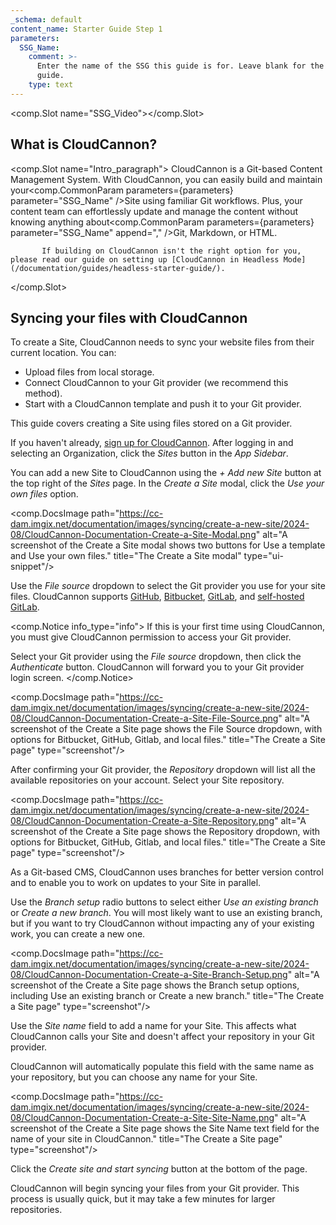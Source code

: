 ```yaml
---
_schema: default
content_name: Starter Guide Step 1
parameters:
  SSG_Name:
    comment: >-
      Enter the name of the SSG this guide is for. Leave blank for the universal
      guide.
    type: text
---
```

<comp.Slot name="SSG_Video"></comp.Slot>

## What is CloudCannon?

<comp.Slot name="Intro_paragraph">
           CloudCannon is a Git-based Content Management System. With CloudCannon, you can easily build and maintain your<comp.CommonParam parameters={parameters} parameter="SSG_Name" />Site using familiar Git workflows. Plus, your content team can effortlessly update and manage the content without knowing anything about<comp.CommonParam parameters={parameters} parameter="SSG_Name" append="," />Git, Markdown, or HTML.

           If building on CloudCannon isn't the right option for you, please read our guide on setting up [CloudCannon in Headless Mode](/documentation/guides/headless-starter-guide/).
</comp.Slot>

## Syncing your files with CloudCannon

To create a Site, CloudCannon needs to sync your website files from their current location. You can:

* Upload files from local storage.
* Connect CloudCannon to your Git provider (we recommend this method).
* Start with a CloudCannon template and push it to your Git provider.

This guide covers creating a Site using files stored on a Git provider.

If you haven't already, <a href="https://app.cloudcannon.com/register" target="_blank" rel="noopener">sign up for CloudCannon</a>. After logging in and selecting an Organization, click the *Sites* button in the *App Sidebar*.

You can add a new Site to CloudCannon using the *\+ Add new Site* button at the top right of the *Sites* page. In the *Create a Site* modal, click the *Use your own files* option.

<comp.DocsImage path="https://cc-dam.imgix.net/documentation/images/syncing/create-a-new-site/2024-08/CloudCannon-Documentation-Create-a-Site-Modal.png" alt="A screenshot of the Create a Site modal shows two buttons for Use a template and Use your own files." title="The Create a Site modal" type="ui-snippet"/>

Use the *File source* dropdown to select the Git provider you use for your site files. CloudCannon supports <a href="https://cloudcannon.com/documentation/articles/connecting-a-github-repository-as-your-source/" target="_blank" rel="noopener">GitHub</a>, <a href="https://cloudcannon.com/documentation/articles/connecting-a-bitbucket-respository-as-your-source/" target="_blank" rel="noopener">Bitbucket</a>, <a href="https://cloudcannon.com/documentation/articles/connecting-a-gitlab-respository-as-your-source/" target="_blank" rel="noopener">GitLab</a>, and <a href="https://cloudcannon.com/documentation/articles/connecting-a-self-hosted-gitlab-repository-as-your-source/" target="_blank" rel="noopener">self-hosted GitLab</a>.

<comp.Notice info_type="info">
  If this is your first time using CloudCannon, you must give CloudCannon permission to access your Git provider.

  Select your Git provider using the *File source* dropdown, then click the *Authenticate* button. CloudCannon will forward you to your Git provider login screen.
</comp.Notice>

<comp.DocsImage path="https://cc-dam.imgix.net/documentation/images/syncing/create-a-new-site/2024-08/CloudCannon-Documentation-Create-a-Site-File-Source.png" alt="A screenshot of the Create a Site page shows the File Source dropdown, with options for Bitbucket, GitHub, Gitlab, and local files." title="The Create a Site page" type="screenshot"/>

After confirming your Git provider, the *Repository* dropdown will list all the available repositories on your account. Select your Site repository.

<comp.DocsImage path="https://cc-dam.imgix.net/documentation/images/syncing/create-a-new-site/2024-08/CloudCannon-Documentation-Create-a-Site-Repository.png" alt="A screenshot of the Create a Site page shows the Repository dropdown, with options for Bitbucket, GitHub, Gitlab, and local files." title="The Create a Site page" type="screenshot"/>

As a Git-based CMS, CloudCannon uses branches for better version control and to enable you to work on updates to your Site in parallel.

Use the *Branch setup* radio buttons to select either *Use an existing branch* or *Create a new branch*. You will most likely want to use an existing branch, but if you want to try CloudCannon without impacting any of your existing work, you can create a new one.

<comp.DocsImage path="https://cc-dam.imgix.net/documentation/images/syncing/create-a-new-site/2024-08/CloudCannon-Documentation-Create-a-Site-Branch-Setup.png" alt="A screenshot of the Create a Site page shows the Branch setup options, including Use an existing branch or Create a new branch." title="The Create a Site page" type="screenshot"/>

Use the *Site name* field to add a name for your Site. This affects what CloudCannon calls your Site and doesn't affect your repository in your Git provider.

CloudCannon will automatically populate this field with the same name as your repository, but you can choose any name for your Site.

<comp.DocsImage path="https://cc-dam.imgix.net/documentation/images/syncing/create-a-new-site/2024-08/CloudCannon-Documentation-Create-a-Site-Site-Name.png" alt="A screenshot of the Create a Site page shows the Site Name text field for the name of your site in CloudCannon." title="The Create a Site page" type="screenshot"/>

Click the *Create site and start syncing* button at the bottom of the page.

CloudCannon will begin syncing your files from your Git provider. This process is usually quick, but it may take a few minutes for larger repositories.
